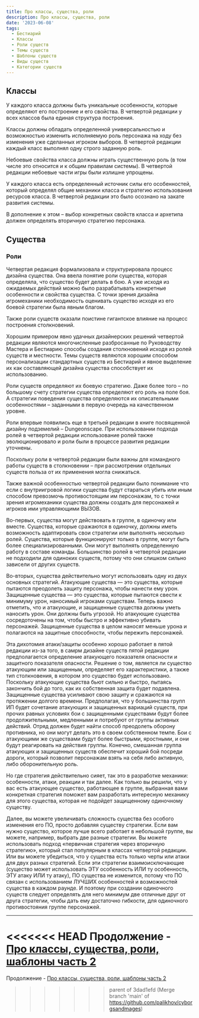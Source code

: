 ```yaml
---
title: Про классы, существа, роли
description: Про классы, существа, роли
date: '2023-06-08'
tags:
  - Бестиарий
  - Классы
  - Роли существ
  - Темы существ
  - Шаблоны существ
  - Виды существ
  - Категории существ
---
```


## Классы

У каждого класса должны быть уникальные особенности, которые определяют его построение и его свойства. В четвертой редакции у всех классов была единая структура построения.

Классы должны обладать определенной универсальностью и возможностью изменить исполняемую роль персонажа на ходу без изменения уже сделанных игроком выборов. В четвертой редакции каждый класс выполнял одну строго заданную роль.

Небоевые свойства класса должны играть существенную роль (в том числе это относится и к общим правилам системы). В четвертой редакции небоевые части игры были излишне упрощены.

У каждого класса есть определенный источник силы его особенностей, который определял общие механики класса и стратегию использования ресурсов класса. В четвертой редакции это было осознано на закате развития системы.

В дополнение к этом – выбор конкретных свойств класса и архетипа должен определять вторичную стратегию персонажа.

## Существа

### Роли

Четвертая редакция формализовала и структурировала процесс дизайна существа. Она ввела понятие роли существа, которая определяла, что существо будет делать в бою. А уже исходя из ожидаемых действий можно было разрабатывать конкретные особенности и свойства существа. С точки зрения дизайна игромеханики необходимость оценивать существо исходя из его боевой стратегии была явным благом.

Также роли существ оказали поистине гигантское влияние на процесс построения столкновений.

Хорошим примером явно удачных дизайнерских решений четвертой редакции являются многочисленные разбросанные по Руководству Мастера и Бестиарию способы создания столкновений исходя из ролей существ и местности. Темы существ являются хорошим способом персонализации стандартных существ из Бестиарий и явное выделение их как составляющей дизайна существа способствует их использованию.

Роли существ определяют их боевую стратегию. Даже более того – по большому счету стратегии существа определяют его роль на поле боя. А стратегии поведения существа определяются их описательными особенностями – заданными в первую очередь на качественном уровне.

Роли впервые появились еще в третьей редакции в книге посвященной дизайну подземелий – Dungeonscape. При использовании подхода ролей в четвертой редакции использование ролей также эволюционировало и роли были в процессе развития редакции уточнены.

Поскольку роли в четвертой редакции были важны для командного работы существ в столкновении – при рассмотрении отдельных существ польза от их применения могла снижаться.

Также важной особенностью четвертой редакции было понимание что если с внутриигровой логики существа будут стараться убить или иным способом превозмочь противостоящим им персонажам, то с точки зрения игромеханики существа должны создать для персонажей и игроков ими управляющими ВЫЗОВ.

Во-первых, существа могут действовать в группе, в одиночку или вместе. Существа, которые сражаются в одиночку, должны иметь возможность адаптировать свои стратегии или выполнять несколько ролей. Существа, которые функционируют только в группе, могут быть более специализированными. Они могут выполнять определенную работу в составе команды. Большинство ролей в четвертой редакции не подходили для одиноких существ, потому что они слишком сильно зависели от других существ.

Во-вторых, существа действительно могут использовать одну из двух основных стратегий. Атакующие существа — это существа, которые пытаются преодолеть защиту персонажа, чтобы нанести ему урон. Защищенные существа — это существа, которые пытаются свести к минимуму урон, наносимый игроками существам. Теперь важно отметить, что и атакующие, и защищенные существа должны уметь наносить урон. Они должны быть угрозой. Но атакующие существа сосредоточены на том, чтобы быстро и эффективно убивать персонажей. Защищенные существа в целом наносят меньше урона и полагаются на защитные способности, чтобы пережить персонажей.

Эта дихотомия атаки/защиты особенно хорошо работает в пятой редакции из-за того, в самрм дизайне существ пятой редакции предполагается определение атакующего показателя опасности и защитного показателя опасности. Решение о том, является ли существо атакующим или защищенным, определяет его характеристики, а также тип столкновения, в котором это существо будет использовано. Поскольку атакующие существа бьют сильно и быстро, пытаясь закончить бой до того, как их собственная защита будет подавлена. Защищенные существа усиливают свою защиту и сражаются на протяжении долгого времени. Предполагая, что у большинства групп ИП будет сочетание атакующих и защищенных вариаций существ, при прочих равных условиях бои с защищенными существами будут более продолжительными, медленными и потребуют от группы активных действий. Отряд должен будет найти способ преодолеть оборону противника, но они могут делать это в своем собственном темпе. Бои с атакующими же существами будут более быстрыми, яростными, и они будут реагировать на действия группы. Конечно, смешанная группа атакующих и защищенных существ обеспечит хороший бой посреди дороги, который позволит персонажам взять на себя либо активную, либо оборонительную роль.

Но где стратегия действительно сияет, так это в разработке механики: особенности, атаки, реакции и так далее. Как только вы решили, что у вас есть атакующее существо, работающее в группе, выбранная вами конкретная стратегия поможет вам разработать интересную механику для этого существа, которая не подойдет защищенному одиночному существу.

Далее, вы можете увеличивать сложность существа без особого изменения его ПО, просто добавляя существу стратегии. Если вам нужно существо, которое лучше всего работает в небольшой группе, вы можете, например, выбрать две разные стратегии. Вы можете использовать подход «первичная стратегия через вторичную стратегию», который стал популярным в классах четвертой редакции. Или вы можете убедиться, что у существа есть только черты или атаки для двух разных стратегий. Если эти стратегии взаимоисключающие (существо может использовать ЭТУ особенность ИЛИ ту особенность, ЭТУ атаку ИЛИ ту атаку), ПО существа не изменится, потому что ПО связан с использованием ЛУЧШИХ особенностей и возможностей существа в каждом раунде. И поэтому при создании одиночного существ следует определять для него минимум две отличные друг от друга стратегии, чтобы дать ему достаточно гибкости, для одиночного противостояния группе персонажей.

---

<<<<<<< HEAD
Продолжение - [Про классы, существа, роли, шаблоны часть 2](/posts/articles/about-creatures-roles-classes-2)
=======
Продолжение - [Про классы, существа, роли, шаблоны часть 2](https://cyborgsandmages.com/posts/articles/about-creatures-roles-classes-2)
>>>>>>> parent of 3dad1efd (Merge branch 'main' of https://github.com/palikhov/cyborgsandmages)
